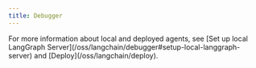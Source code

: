 ```yaml
---
title: Debugger
---
```



<AlphaCallout />

<Debugger/>

<Tip>
For more information about local and deployed agents, see [Set up local LangGraph Server](/oss/langchain/debugger#setup-local-langgraph-server) and [Deploy](/oss/langchain/deploy).
</Tip>
